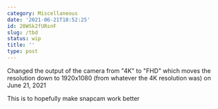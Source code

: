 ```yaml
---
category: Miscellaneous
date: '2021-06-21T18:52:25'
id: 20WSk2fURsnF
slug: /tbd
status: wip
title: ''
type: post
---
```


Changed the output of the camera from "4K" to "FHD" which moves the resolution down to 1920x1080 (from whatever the 4K resolution was) on June 21, 2021

This is to hopefully make snapcam work better